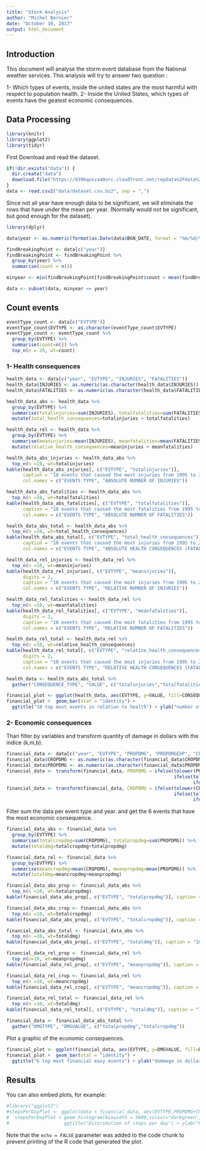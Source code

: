 ```yaml
---
title: "Storm Analysis"
author: "Michel Bernier"
date: "October 10, 2017"
output: html_document
---
```


## Introduction
This document will analyse the storm event database from the National weather services. This analysis will try to answer two question : 

1- Which types of events, inside the united states are the most harmful with respect to population health.
2- Inside the United States, which types of events have the geatest economic consequences.

## Data Processing

```r
library(knitr)
library(ggplot2)
library(tidyr)
```

First Download and read the dataset.
```r
if(!dir.exists("data")) {
  dir.create("data")
  download.file("https://d396qusza40orc.cloudfront.net/repdata%2Fdata%2FStormData.csv.bz2", "data/dataset.csv.bz2")
}
data <- read.csv2("data/dataset.csv.bz2", sep = ",")
```

Since not all year have enough data to be significant, we will eliminate the rows that have under the mean per year. (Normally would not be significant, but good enough for the dataset).
```r
library(dplyr)

data$year <- as.numeric(format(as.Date(data$BGN_DATE, format = "%m/%d/%Y %H:%M:%S"), "%Y"))

findBreakingPoint <- data[c("year")]
findBreakingPoint <- findBreakingPoint %>%
  group_by(year) %>%
  summarise(count = n())

minyear <- min(findBreakingPoint[findBreakingPoint$count > mean(findBreakingPoint$count),]$year)

data <- subset(data, minyear <= year)

```

## Count events
```r
eventType_count <- data[c("EVTYPE")]
eventType_count$EVTYPE <- as.character(eventType_count$EVTYPE)
eventType_count <- eventType_count %>%
  group_by(EVTYPE) %>%
  summarise(count=n()) %>%
  top_n(n = 20, wt=count)
```

### 1- Health consequences

```r
health_data <- data[c("year", "EVTYPE", "INJURIES", "FATALITIES")]
health_data$INJURIES <- as.numeric(as.character(health_data$INJURIES))
health_data$FATALITIES <- as.numeric(as.character(health_data$FATALITIES))
```

```r
health_data_abs <- health_data %>%
  group_by(EVTYPE) %>%
  summarise(totalinjuries=sum(INJURIES), totalfatalities=sum(FATALITIES)) %>%
  mutate(total_health_consequences=totalinjuries + totalfatalities)

health_data_rel <- health_data %>%
  group_by(EVTYPE) %>%
  summarise(meaninjuries=mean(INJURIES), meanfatalities=mean(FATALITIES)) %>%
  mutate(relative_health_consequences=meaninjuries + meanfatalities)
```

```r
health_data_abs_injuries <- health_data_abs %>%
  top_n(n =10, wt=totalinjuries)
kable(health_data_abs_injuries[, c("EVTYPE", "totalinjuries")], 
      caption = "10 events that caused the most injuries from 1995 to 2007", 
      col.names = c("EVENTS TYPE", "ABSOLUTE NUMBER OF INJURIES"))

health_data_abs_fatalities <- health_data_abs %>%
  top_n(n =10, wt=totalfatalities)
kable(health_data_abs_fatalities[, c("EVTYPE", "totalfatalities")], 
      caption = "10 events that caused the most fatalities from 1995 to 2007", 
      col.names = c("EVENTS TYPE", "ABSOLUTE NUMBER OF FATALITIES"))

health_data_abs_total <- health_data_abs %>%
  top_n(n =10, wt=total_health_consequences)
kable(health_data_abs_total[, c("EVTYPE", "total_health_consequences")], 
      caption = "10 events that caused the most injuries from 1995 to 2007", 
      col.names = c("EVENTS TYPE", "ABSOLUTE HEALTH CONSEQUENCES (FATALITIES + INJURIES)"))
```

```r
health_data_rel_injuries <- health_data_rel %>%
  top_n(n =10, wt=meaninjuries)
kable(health_data_rel_injuries[, c("EVTYPE", "meaninjuries")], 
      digits = 2,
      caption = "10 events that caused the most injuries from 1995 to 2007", 
      col.names = c("EVENTS TYPE", "RELATIVE NUMBER OF INJURIES"))

health_data_rel_fatalities <- health_data_rel %>%
  top_n(n =10, wt=meanfatalities)
kable(health_data_rel_fatalities[, c("EVTYPE", "meanfatalities")], 
      digits = 2,
      caption = "10 events that caused the most fatalities from 1995 to 2007", 
      col.names = c("EVENTS TYPE", "RELATIVE NUMBER OF FATALITIES"))

health_data_rel_total <- health_data_rel %>%
  top_n(n =10, wt=relative_health_consequences)
kable(health_data_rel_total[, c("EVTYPE", "relative_health_consequences")], 
      digits = 2,
      caption = "10 events that caused the most injuries from 1995 to 2007", 
      col.names = c("EVENTS TYPE", "RELATIVE HEALTH CONSEQUENCES (FATALITIES + INJURIES)"))
```

```r
health_data <- health_data_abs_total %>%
  gather("CONSEQUENCE_TYPE", "VALUE", c("totalinjuries","totalfatalities"))
```

```r
financial_plot <- ggplot(health_data, aes(EVTYPE, y=VALUE, fill=CONSEQUENCE_TYPE))
financial_plot +  geom_bar(stat = "identity") + 
  ggtitle("10 top most events in relation to health") + ylab("number of occurences") + xlab("Events")
```

### 2- Economic consequences
Than filter by variables and transform quantity of damage in dollars with the indice (k,m,b).
```r
financial_data <- data[c("year", "EVTYPE", "PROPDMG", "PROPDMGEXP", "CROPDMG", "CROPDMGEXP")]
financial_data$CROPDMG <- as.numeric(as.character(financial_data$CROPDMG))
financial_data$PROPDMG <- as.numeric(as.character(financial_data$PROPDMG))
financial_data <- transform(financial_data, PROPDMG = ifelse(tolower(PROPDMGEXP) == "k", PROPDMG * 1e3, 
                                                             ifelse(tolower(PROPDMGEXP) == "m", PROPDMG * 1e6, 
                                                                    ifelse(tolower(PROPDMGEXP) == "b", PROPDMG * 1e9, PROPDMG))))
financial_data <- transform(financial_data, CROPDMG = ifelse(tolower(CROPDMGEXP) == "k", CROPDMG * 1e3, 
                                                             ifelse(tolower(CROPDMGEXP) == "m", CROPDMG * 1e6, 
                                                                    ifelse(tolower(CROPDMGEXP) == "b", CROPDMG * 1e9, CROPDMG))))

```

Filter sum the data per event type and year. and get the 6 events that have the most economic consequence.
```r
financial_data_abs <- financial_data %>%
  group_by(EVTYPE) %>%
  summarise(totalcropdmg=sum(CROPDMG), totalpropdmg=sum(PROPDMG)) %>%
  mutate(totaldmg=totalcropdmg+totalpropdmg)

financial_data_rel <- financial_data %>%
  group_by(EVTYPE) %>%
  summarise(meancropdmg=mean(CROPDMG), meanpropdmg=mean(PROPDMG)) %>%
  mutate(totaldmg=meancropdmg+meanpropdmg)
```

```r
financial_data_abs_prop <- financial_data_abs %>%
  top_n(n =10, wt=totalpropdmg)
kable(financial_data_abs_prop[, c("EVTYPE", "totalpropdmg")], caption = "10 events that causes the most propety damage from 1995 to 2007", col.names = c("EVENTS TYPE", "ABSOLUTE PROPERTY DAMAGES"))

financial_data_abs_crop <- financial_data_abs %>%
  top_n(n =10, wt=totalcropdmg)
kable(financial_data_abs_prop[, c("EVTYPE", "totalcropdmg")], caption = "10 events that causes the most crop damage from 1995 to 2007",col.names = c("EVENTS TYPE", "ABSOLUTE CROP DAMAGES"))

financial_data_abs_total <- financial_data_abs %>%
  top_n(n =10, wt=totaldmg)
kable(financial_data_abs_prop[, c("EVTYPE", "totaldmg")], caption = "10  for absolute total damage (crop + property) from 1995 to 2007", col.names = c("EVENTS TYPE", "ABSOLUTE TOTAL DAMAGES"))
```


```r
financial_data_rel_prop <- financial_data_rel %>%
  top_n(n=10, wt=meanpropdmg)
kable(financial_data_rel_prop[, c("EVTYPE", "meanpropdmg")], caption = "10 events that causes the most propety damage from 1995 to 2007", col.names = c("EVENTS TYPE", "RELATIVE PROPERTY DAMAGES"))

financial_data_rel_crop <- financial_data_rel %>%
  top_n(n =10, wt=meancropdmg)
kable(financial_data_rel_crop[, c("EVTYPE", "meancropdmg")], caption = "10 events that causes the most crop damage from 1995 to 2007",col.names = c("EVENTS TYPE", "RELATIVE CROP DAMAGES"))

financial_data_rel_total <- financial_data_rel %>%
  top_n(n =10, wt=totaldmg)
kable(financial_data_rel_total[, c("EVTYPE", "totaldmg")], caption = "10  for absolute total damage (crop + property) from 1995 to 2007", col.names = c("EVENTS TYPE", "RELATIVE TOTAL DAMAGES"))
```

```r
financial_data <- financial_data_abs_total %>%
  gather("DMGTYPE", "DMGVALUE", c("totalpropdmg","totalcropdmg"))
```

Plot a graphic of the economic consequences.
```r
financial_plot <- ggplot(financial_data, aes(EVTYPE, y=DMGVALUE, fill=DMGTYPE))
financial_plot +  geom_bar(stat = "identity") + 
  ggtitle("6 top most financial eavy events") + ylab("dommage in dollars") + xlab("Events")
```

## Results

You can also embed plots, for example:

```r
#library("ggplot2")
#stepsPerDayPlot <- ggplot(data = financial_data, aes(EVTYPE,PROPDMG+CROPDMG))
#  stepsPerDayPlot + geom_histogram(binwidth = 5000,colour="darkgreen", fill="lightgreen",alpha=0.4) +
#                    ggtitle("Distribution of steps per day") + ylab("Frequency") + xlab("Total steps")
```

Note that the `echo = FALSE` parameter was added to the code chunk to prevent printing of the R code that generated the plot.

